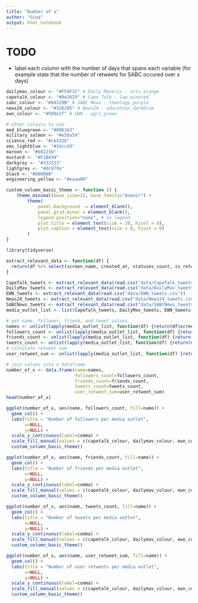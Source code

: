 ```yaml
---
title: "Number of x"
author: "Gina"
output: html_notebook
---
```

# TODO
* label each column with the number of days that spans each variable (for example state that the number of retweets for SABC occured over x days)

<!----------------------------------------------------------------------------------------------------------------------------------------------------->
<!-- Setup -->
<!----------------------------------------------------------------------------------------------------------------------------------------------------->

<!-- Set colours according to Stellenbosch Branding manual-->
<!-- http://stbweb01.stb.sun.ac.za/centenarybrandtoolkit/SU_Brand_Manual_2019.pdf -->
```r
dailymav_colour <- "#FF8F1C" # Daily Maveric - arts_orange
capetalk_colour <- "#9e2629" # Cape Talk - law_winered
sabc_colour <- "#84329B" # SABC News - theology_purple
news24_colour <- "#326295" # News24 - education_darkblue
ewn_colour <- "#509e2f" # EWN - agri_green

# other colours to use
med_bluegreen <- "#006163"
military_salmon <- "#e56a54"
science_red <- "#cb333b"
ems_lightblue <- "#2dccd3"
maroon <- "#60223b"
mustard <- "#F1B434"
darkgrey <- "#333333"
lightgrey <- "#8c979a"
black <- "#000000"
engineering_yellow <- "#eaaa00"
```

```r
custom_column_basic_theme <- function () { 
    theme_minimal(base_size=12, base_family="Avenir") +
        theme(
            panel.background  = element_blank(),
            panel.grid.minor = element_blank(),
            legend.position="none", # no legend
            plot.title = element_text(size = 10, hjust = 0),
            plot.caption = element_text(size = 8, hjust = 0)
        )
}
```

```r
library(tidyverse)
```

```r
extract_relevant_data <- function(df) {
  return(df %>% select(screen_name, created_at, statuses_count, is_retweet, favourites_count, retweet_count, followers_count, friends_count))
}
```

```r
CapeTalk_tweets <- extract_relevant_data(read.csv("data/CapeTalk_tweets.csv"))
DailyMav_tweets <- extract_relevant_data(read.csv("data/DailyMav_tweets.csv"))
EWN_tweets <- extract_relevant_data(read.csv("data/EWN_tweets.csv"))
News24_tweets <- extract_relevant_data(read.csv("data/News24_tweets.csv"))
SABCNews_tweets <- extract_relevant_data(read.csv("data/SABCNews_tweets.csv"))
media_outlet_list <- list(CapeTalk_tweets, DailyMav_tweets, EWN_tweets, News24_tweets, SABCNews_tweets)
```
<!----------------------------------------------------------------------------------------------------------------------------------------------------->
<!-- Data Wrangling -->
<!----------------------------------------------------------------------------------------------------------------------------------------------------->

```r
# get name, follower, friend, and tweet values
names <- unlist(lapply(media_outlet_list, function(df) {return(df$screen_name[1])}))
followers_count <- unlist(lapply(media_outlet_list, function(df) {return(df$followers_count[1])}))
friends_count <- unlist(lapply(media_outlet_list, function(df) {return(df$friends_count[1])}))
tweets_count <- unlist(lapply(media_outlet_list, function(df) {return(df$statuses_count[1])}))
# calculate retweet sum
user_retweet_sum <- unlist(lapply(media_outlet_list, function(df) {return(sum(df$retweet_count))}))

# join values into a dataframe
number_of_x <- data.frame(name=names, 
                          followers_count=followers_count, 
                          friends_count=friends_count, 
                          tweets_count=tweets_count, 
                          user_retweet_sum=user_retweet_sum)
head(number_of_x)
```


<!----------------------------------------------------------------------------------------------------------------------------------------------------->
<!-- Plotting -->
<!----------------------------------------------------------------------------------------------------------------------------------------------------->

```r
ggplot(number_of_x, aes(name, followers_count, fill=name)) +
  geom_col() +
  labs(title = "Number of followers per media outlet",
       x=NULL,
       y=NULL) +
  scale_y_continuous(label=comma) +
  scale_fill_manual(values = c(capetalk_colour, dailymav_colour, ewn_colour, news24_colour, sabc_colour)) +
  custom_column_basic_theme()
```
```r
ggplot(number_of_x, aes(name, friends_count, fill=name)) +
  geom_col() +
  labs(title = "Number of friends per media outlet",
       x=NULL,
       y=NULL) +
  scale_y_continuous(label=comma) +
  scale_fill_manual(values = c(capetalk_colour, dailymav_colour, ewn_colour, news24_colour, sabc_colour)) +
  custom_column_basic_theme()
```
```r
ggplot(number_of_x, aes(name, tweets_count, fill=name)) +
  geom_col() +
  labs(title = "Number of tweets per media outlet",
       x=NULL,
       y=NULL) +
  scale_y_continuous(label=comma) +
  scale_fill_manual(values = c(capetalk_colour, dailymav_colour, ewn_colour, news24_colour, sabc_colour)) +
  custom_column_basic_theme()
```
```r
ggplot(number_of_x, aes(name, user_retweet_sum, fill=name)) +
  geom_col() +
  labs(title = "Number of user retweets per media outlet",
       x=NULL,
       y=NULL) +
  scale_y_continuous(label=comma) +
  scale_fill_manual(values = c(capetalk_colour, dailymav_colour, ewn_colour, news24_colour, sabc_colour)) +
  custom_column_basic_theme()
```
